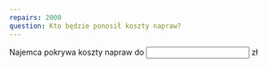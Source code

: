```yaml
---
repairs: 2000
question: Kto będzie ponosił koszty napraw?
---
```


Najemca pokrywa koszty napraw do <input type="number" name="repairs" value={frontmatter.repairs} /> zł
